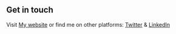 ## Get in touch

Visit [My website](https://www.facebook.com/lionels1) or find me on other platforms: [Twitter](https://twitter.com/LionelTheBLDR) & [LinkedIn](https://www.linkedin.com/in/lionel-sapp-4783b093/)
